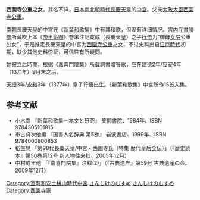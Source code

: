 '''西園寺公重之女'''，其名不详，[[南北朝_(日本)|日本南北朝時代]][[長慶天皇|長慶天皇]]的[[中宮|中宮]]。父亲[[太政大臣|太政大臣]][[西園寺公重|西園寺公重]]。

[[南朝_(日本)|南朝]]長慶天皇的中宮在《[[新葉和歌集|新葉和歌集]]》中有其和歌，但没有详细情况。[[宮内厅書陵部|宮内厅書陵部]]所藏吹上本《[[帝王系图|帝王系图]]》卷末注記寛成（長慶天皇）之子[[行悟|行悟]]为“御母[[女院|女院]]公重公女”，于是推定長慶天皇的中宮为[[西園寺公重|西園寺公重]]之女。不过史料出自[[江戸時代|江戸時代]]初期，缺少其他史料傍証，可信性有所疑問。

她被立后時期，根据《[[嘉喜門院集|嘉喜門院集]]》所载詞書贈答歌，应在[[建德_(長慶天皇)|建德]]2年/[[應安|应安]]4年（1371年）9月末之后。

[[天授_(日本)|天授]]3年/[[永和_(日本)|永和]]3年（1377年）皇子行悟出生。《新葉和歌集》中宮所作15首入集。

== 参考文献 ==
* 小木喬 『新葉和歌集―本文と研究』 笠間書院、1984年、ISBN 9784305101815
* 市古貞次他編 『国書人名辞典 第5巻』 岩波書店、1999年、ISBN 9784000800853  
* 稻生晃 「第98代長慶天皇/中宮・西園寺氏（特集 歴代皇后全伝）」（『歴史読本』第50巻第12号 新人物往来社、2005年12月）
* 中村成里他 「『嘉喜門院集』注释(2)」（『古典遗产』第59号 古典遺産の会、2009年12月）

{{室町和安土桃山時代皇后}}
{{DEFAULTSORT:さいおんし きんしけのむすめ}}
[[Category:室町和安土桃山時代中宮|Category:室町和安土桃山時代中宮]]
[[Category:生年不详|きんしけのむすめ]]
[[Category:卒年不详|きんしけのむすめ]]
[[Category:西園寺家|Category:西園寺家]]